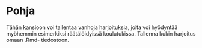 # Pohja

Tähän kansioon voi tallentaa vanhoja harjoituksia, joita voi hyödyntää myöhemmin esimerkiksi räätälöidyissä koulutukissa.
Tallenna kukin harjoitus omaan .Rmd- tiedostoon.
